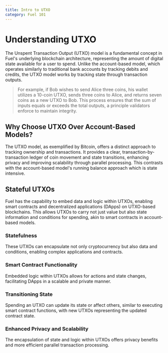 ```yaml
---
title: Intro to UTXO
category: Fuel 101
---
```


# Understanding UTXO

The Unspent Transaction Output (UTXO) model is a fundamental concept in Fuel's underlying blockchain architecture, representing the amount of digital state available for a user to spend. Unlike the account-based model, which operates similarly to traditional bank accounts by tracking debits and credits, the UTXO model works by tracking state through transaction outputs.

> For example, if Bob wishes to send Alice three coins, his wallet utilizes a 10-coin UTXO, sends three coins to Alice, and returns seven coins as a new UTXO to Bob. This process ensures that the sum of inputs equals or exceeds the total outputs, a principle validators enforce to maintain integrity.

## Why Choose UTXO Over Account-Based Models?

The UTXO model, as exemplified by Bitcoin, offers a distinct approach to tracking ownership and transactions. It provides a clear, transaction-by-transaction ledger of coin movement and state transitions, enhancing privacy and improving scalability through parallel processing. This contrasts with the account-based model's running balance approach which is state intensive.

## Stateful UTXOs

Fuel has the capability to embed data and logic within UTXOs, enabling smart contracts and decentralized applications (DApps) on UTXO-based blockchains. This allows UTXOs to carry not just value but also state information and conditions for spending, akin to smart contracts in account-based models.

### Statefulness

These UTXOs can encapsulate not only cryptocurrency but also data and conditions, enabling complex applications and contracts.

### Smart Contract Functionality

Embedded logic within UTXOs allows for actions and state changes, facilitating DApps in a scalable and private manner.

### Transitioning State

Spending an UTXO can update its state or affect others, similar to executing smart contract functions, with new UTXOs representing the updated contract state.

### Enhanced Privacy and Scalability

The encapsulation of state and logic within UTXOs offers privacy benefits and more efficient parallel transaction processing.
